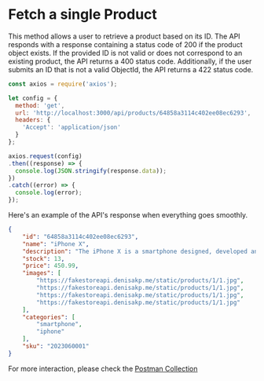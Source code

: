 # Fetch a single Product

This method allows a user to retrieve a product based on its ID. The API responds with a response containing a status
code of 200 if the product object exists. If the provided ID is not valid or does not correspond to an existing product,
the API returns a 400 status code. Additionally, if the user submits an ID that is not a valid ObjectId,
the API returns a 422 status code.

```js copy showLineNumbers filename="products/fetch-one.js"
const axios = require('axios');

let config = {
  method: 'get',
  url: 'http://localhost:3000/api/products/64858a3114c402ee08ec6293',
  headers: {
    'Accept': 'application/json'
  }
};

axios.request(config)
.then((response) => {
  console.log(JSON.stringify(response.data));
})
.catch((error) => {
  console.log(error);
});

```

Here's an example of the API's response when everything goes smoothly.

```json copy filename="API Response"
{
    "id": "64858a3114c402ee08ec6293",
    "name": "iPhone X",
    "description": "The iPhone X is a smartphone designed, developed and marketed by Apple Inc. It is part of the eleventh generation of the iPhone",
    "stock": 13,
    "price": 450.99,
    "images": [
        "https://fakestoreapi.denisakp.me/static/products/1/1.jpg",
        "https://fakestoreapi.denisakp.me/static/products/1/1.jpg",
        "https://fakestoreapi.denisakp.me/static/products/1/1.jpg",
        "https://fakestoreapi.denisakp.me/static/products/1/1.jpg"
    ],
    "categories": [
        "smartphone",
        "iphone"
    ],
    "sku": "2023060001"
}
```

For more interaction, please check the [Postman Collection](https://postman.com)
